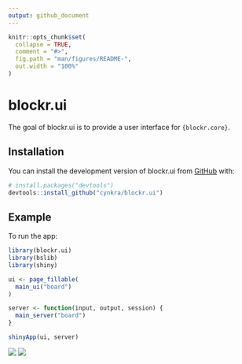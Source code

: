 ```yaml
---
output: github_document
---
```


<!-- README.md is generated from README.Rmd. Please edit that file -->

```r
knitr::opts_chunk$set(
  collapse = TRUE,
  comment = "#>",
  fig.path = "man/figures/README-",
  out.width = "100%"
)
```

# blockr.ui

<!-- badges: start -->
<!-- badges: end -->

The goal of blockr.ui is to provide a user interface for `{blockr.core}`.

## Installation

You can install the development version of blockr.ui from [GitHub](https://github.com/) with:

``` r
# install.packages("devtools")
devtools::install_github("cynkra/blockr.ui")
```

## Example

To run the app:

```r
library(blockr.ui)
library(bslib)
library(shiny)

ui <- page_fillable(
  main_ui("board")
)

server <- function(input, output, session) {
  main_server("board")
}

shinyApp(ui, server)
```

![](./man/figures/blockr-ui-v2.gif)
![](./man/figures/blockr2.png)